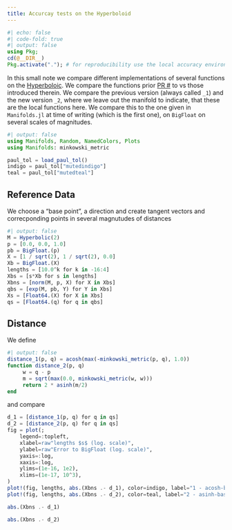 ```yaml
---
title: Accurcay tests on the Hyperboloid
---
```



```julia
#| echo: false
#| code-fold: true
#| output: false
using Pkg;
cd(@__DIR__)
Pkg.activate("."); # for reproducibility use the local accuracy environment.
```

In this small note we compare different implementations of several functions on the [Hyperboloic]().
We compare the functions prior [PR #]() to vs those introduced therein.
We compare the previous version (always called `_1`) and the new version `_2`, where we leave out the manifold to indicate, that these are the local functions here.
We compare this to the one given in `Manifolds.jl` at time of writing (which is the first one), on `BigFloat` on several scales of magnitudes.

```julia
#| output: false
using Manifolds, Random, NamedColors, Plots
using Manifolds: minkowski_metric

paul_tol = load_paul_tol()
indigo = paul_tol["mutedindigo"]
teal = paul_tol["mutedteal"]
```

## Reference Data

We choose a “base point”, a direction and create tangent vectors and correcponding points in several magnutudes of distances
```julia
#| output: false
M = Hyperbolic(2)
p = [0.0, 0.0, 1.0]
pb = BigFloat.(p)
X = [1 / sqrt(2), 1 / sqrt(2), 0.0]
Xb = BigFloat.(X)
lengths = [10.0^k for k in -16:4]
Xbs = [s*Xb for s in lengths]
Xbns = [norm(M, p, X) for X in Xbs]
qbs = [exp(M, pb, Y) for Y in Xbs]
Xs = [Float64.(X) for X in Xbs]
qs = [Float64.(q) for q in qbs]
```

## Distance

We define

```julia
#| output: false
distance_1(p, q) = acosh(max(-minkowski_metric(p, q), 1.0))
function distance_2(p, q)
     w = q - p
     m = sqrt(max(0.0, minkowski_metric(w, w)))
     return 2 * asinh(m/2)
end
```

and compare

```julia
d_1 = [distance_1(p, q) for q in qs]
d_2 = [distance_2(p, q) for q in qs]
fig = plot(;
    legend=:topleft,
    xlabel=raw"lengths $s$ (log. scale)",
    ylabel=raw"Error to BigFloat (log. scale)",
    yaxis=:log,
    xaxis=:log,
    ylims=(1e-16, 1e2),
    xlims=(1e-17, 10^3),
)
plot!(fig, lengths, abs.(Xbns .- d_1), color=indigo, label="1 - acosh-based")
plot!(fig, lengths, abs.(Xbns .- d_2), color=teal, label="2 - asinh-based")
```

```julia
abs.(Xbns .- d_1)
```

```julia
abs.(Xbns .- d_2)
```